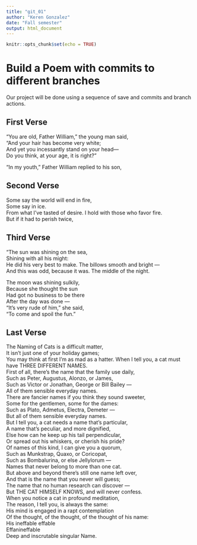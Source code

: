 ```yaml
---
title: "git_01"
author: "Keren Gonzalez"
date: "Fall semester"
output: html_document
---
```


```r
knitr::opts_chunk$set(echo = TRUE)
```
# Build a Poem with commits to different branches
Our project will be done using a sequence of save and commits and branch actions.
<!-- Do not modify or change any text in "!--" bracketed areas such as this --- these are instructions to
you, if you change any of this the git program will notice it and compromise your git merging strategy !-->

## First Verse 
<!--Put the first five lines of a poem by Lewis Carrol in this section!-->
“You are old, Father William,” the young man said,  
“And your hair has become very white;  
And yet you incessantly stand on your head—  
Do you think, at your age, it is right?”  
  
“In my youth,” Father William replied to his son,  

## Second Verse
<!--Put the first five lines of a poem by Robert Frost here!-->
Some say the world will end in fire,  
Some say in ice.  
From what I’ve tasted of desire. I hold with those who favor fire.  
But if it had to perish twice,  

## Third Verse
<!--Put the first two verses of The Walrus and the Carpenter here!-->
"The sun was shining on the sea,  
Shining with all his might:  
He did his very best to make. 
The billows smooth and bright —  
And this was odd, because it was. 
The middle of the night.  
  
The moon was shining sulkily,  
Because she thought the sun  
Had got no business to be there  
After the day was done —  
“It’s very rude of him,” she said,  
“To come and spoil the fun.”  

## Last Verse
<!--Put a short poem of your choice 8-20 lines,here!-->
The Naming of Cats is a difficult matter,  
It isn’t just one of your holiday games;  
You may think at first I’m as mad as a hatter. When I tell you, a cat must have THREE DIFFERENT NAMES.  
First of all, there’s the name that the family use daily,  
Such as Peter, Augustus, Alonzo, or James,  
Such as Victor or Jonathan, George or Bill Bailey —  
All of them sensible everyday names.  
There are fancier names if you think they sound sweeter,  
Some for the gentlemen, some for the dames:  
Such as Plato, Admetus, Electra, Demeter —  
But all of them sensible everyday names.  
But I tell you, a cat needs a name that’s particular,  
A name that’s peculiar, and more dignified,  
Else how can he keep up his tail perpendicular,  
Or spread out his whiskers, or cherish his pride?  
Of names of this kind, I can give you a quorum,  
Such as Munkstrap, Quaxo, or Coricopat,  
Such as Bombalurina, or else Jellylorum —  
Names that never belong to more than one cat.  
But above and beyond there’s still one name left over,  
And that is the name that you never will guess;  
The name that no human research can discover —  
But THE CAT HIMSELF KNOWS, and will never confess.  
When you notice a cat in profound meditation,  
The reason, I tell you, is always the same:  
His mind is engaged in a rapt contemplation  
Of the thought, of the thought, of the thought of his name:  
His ineffable effable  
Effanineffable  
Deep and inscrutable singular Name.  